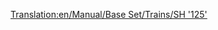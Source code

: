 [[Translation:en/Manual/Base Set/Trains/SH '125']]
{{de/Übersetzung|de/Manual/Base Set/Trains/SH '125'|99}}
{{de/Manual/Base Set/Trains/Züge|Image=[[File:en/Manual/Base Set/Trains/Sh125.png]]
|Name=SH "125"
|Kosten=£23,437 ($46.874)
|Geschwindigkeit=201 km/h (125 mph)
|Gewicht=70 t
|Leistung=4.563 PS (3.356 kW)
|Betriebskosten=£2,894 ($5.788)
|Entwurf=1978
|Betriebsdauer=20
|Platz=8 Postsäcke
|Beschreibung=Hierbei handelt es sich, wie auch bei der [[de/Manual/Base Set/Trains/Manley-Morel DMU|Manley-Morel DMU]], um eine "DMU", also um jeweils eine Zug- und Schublok. Beide Loks können zusätzlich Ladung transportieren (von Werk aus Postsäcke). Man sollte darauf achten, diesen Zug auf [[de/Manual/Base Set/Cargos/Passagiere|Passagiere]] umzurüsten, wenn man einen Nur-Passagier-Transport anbieten will. Anderenfalls fangen die angefahrenen Stationen an [[de/Manual/Base Set/Cargos/Post|Post]] zu sammeln.

|Reales-Leben=Das ist eine umbenannte Version der britischen [https://www.wikipedia.org/wiki/High_Speed_Train Intercity 125], der Rekordhalter für die schnellste Diesel-Lok der Welt (237 km/h or 148 MPH).
}}